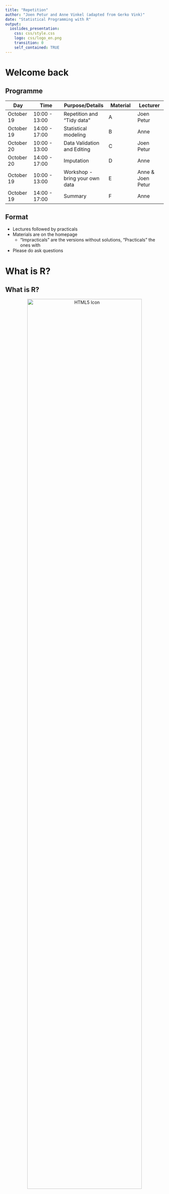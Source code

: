 ```yaml
---
title: "Repetition"
author: "Joen Petur and Anne Vinkel (adapted from Gerko Vink)"
date: "Statistical Programming with R"
output:
  ioslides_presentation:
    css: css/style.css
    logo: css/logo_en.png
    transition: 0
    self_contained: TRUE   
---
```


# Welcome back

## Programme {.smaller}

| **Day** |  **Time**     | **Purpose/Details** | **Material** | **Lecturer** | 
|-------------|---------------|---------------------|--------------|--------------|
| October 19 | 10:00 - 13:00  | Repetition and “Tidy data” | A | Joen Petur |
| October 19 | 14:00 - 17:00 | Statistical modeling | B | Anne |
| October 20 | 10:00 - 13:00  | Data Validation and Editing | C | Joen Petur |
| October 20 | 14:00 - 17:00 | Imputation | D | Anne |
| October 19 | 10:00 - 13:00  | Workshop - bring your own data | E | Anne & Joen Petur |
| October 19 | 14:00 - 17:00 | Summary | F  | Anne |

## Format
- Lectures followed by practicals
- Materials are on the homepage
  - "Impracticals" are the versions without solutions, "Practicals" the ones with
- Please do ask questions

# What is R?
## What is R?
<center>
<img src="figures/fig1.png" alt="HTML5 Icon" width = 85%>
</center>

## What is R? 
- R is a language and environment for statistical computing and for graphics

- GNU project (100% free software)

- Managed by the R Foundation for Statistical Computing, Vienna, Austria.

- Community-driven

- Based on the object-oriented language S (1975)

## What is Rstudio?

<center>
<img src="figures/fig2.png" alt="HTML5 Icon" width = 85%>
</center>

## What is RStudio?
- Aggregates all convenient information and procedures into one single place
- Allows you to work in projects
- Manages your code with highlighting
- Gives extra functionality (Shiny, knitr, markdown, LaTeX)
- Allows for integration with version control routines, such as Git.

## The R community
- Huge, active, welcoming online community
  - #rstats
  - rweekly
  - rbloggers
  - Stack Overflow
- Package development
  - About eight packages supplied with base R
  - More than 15.000 packages on CRAN

## CRAN: Comprehensive R Archive Network

<center>
<img src="figures/fig3.png" alt="HTML5 Icon" width = 99%>
</center>

## Task views

<center>
<img src="figures/fig4.png" alt="HTML5 Icon" width = 99%>
</center>

# Using R

## Help
- Everything that is published CRAN and is aimed at `R` users, must be accompanied by a help file. 
- If you know the name of the function that performs an operation, e.g. `anova()`, then you just type `?anova` or `help(anova)` in the console. 
- If you do not know the name of the function: type `??` followed by your search criterion. For example `??anova` returns a list of all help pages that contain the word 'anova'

## The basics

- Write commands directly in the console
- Or write code in the editor and submit with Ctrl + Enter
- Assign values to objects with `<-`

```r
a <- c(1, 8, 42, pi, 2^3, 1)
b <- 0:5
c <- rep( c("Hi", "there"), 3)
D <- as.data.frame(cbind(a,b,c))
```

## Objects
Vectors and character vectors
```r
c(1,2,3,4,5)
1:5
as.character(1:5)
```

## Objects
Matrices 
```r
matrix(1:12, nrow = 3)
```
The elements of a vector or matrix must all have the same type


## Data frames
Data sets for R

```r
D <- as.data.frame(cbind(a,b,c))
D
```
Alternatively: `tibbles` or `data.tables` 

## Subsetting 

```r
D[1,3]
D[1,]
D[,2]
```


## Functions
```r

addition <- function(x, y){
z <-   x + y
return(z)
}
addition(2,5)

in_vector_check <- function(x, y){
z <-   x %in% y
return(z)
}
in_vector_check(4, c(1,2,4,5,6))


```

## Pipes and the tidyverse

The tidyverse is a collection of packages that "share an underlying design philosophy, grammar, and data structures". They make for easier data handling and visualization. 

The pipe %>% allows for chained method calls that make code much more readable
```r
library(dplyr)
starwars %>%
  filter( species == "Human" ) %>%
  group_by( homeworld ) %>% 
  summarise( n = n(), mean_height = mean(height),
             .groups = "drop")
```

## Plotting {.smaller}
Plots in base R are fast and easy:
```r
plot(starwars$height, starwars$mass)
hist(starwars$height)
```

## ggplot2
```r
library(ggplot2)
starwars %>% ggplot( aes( x = height)) + geom_histogram()
```

## map
```r
library(purrr)

map2(c(1,2,3,4), c(5,6,7,8), ~addition(.x, .y))

```
# Practical

## Course webpage

annevinkel.github.io/R-course-part-II/